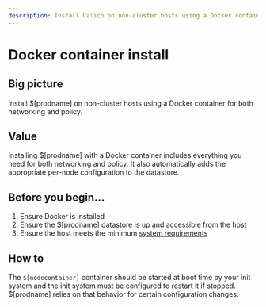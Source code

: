 ```yaml
---
description: Install Calico on non-cluster hosts using a Docker container.
---
```


# Docker container install


## Big picture

Install $[prodname] on non-cluster hosts using a Docker container for both networking and policy.

## Value

Installing $[prodname] with a Docker container includes everything you need for both networking and policy. It also automatically adds the appropriate per-node configuration to the datastore.

## Before you begin...

1. Ensure Docker is installed
1. Ensure the $[prodname] datastore is up and accessible from the host
1. Ensure the host meets the minimum [system requirements](../requirements.mdx)

## How to

The `$[nodecontainer]` container should be started at boot time by your init system and the init system must be configured to restart it if stopped. $[prodname] relies on that behavior for certain configuration changes.

<DockerContainerService />
